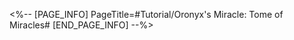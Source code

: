 <%-- [PAGE_INFO]
PageTitle=#Tutorial/Oronyx's Miracle: Tome of Miracles#
[END_PAGE_INFO] --%>
{{Tutorial
|sort      = 630101
|title     = Oronyx's Miracle: Tome of Miracles
|subtitle  = 
|type      = Adventure
|about     = 
|image1    = Tutorial Oronyx's Miracle Tome of Miracles 1.png{{subst:void|<!--$UPLOAD:<<SpriteOutput/TutorialPic/TutorialPage_630101.png>-<Tutorial Oronyx's Miracle Tome of Miracles 1.png>-<Tutorial Files>>-->}}
|text1     = Interact with {{Color|h|nobold=1|Tome of Miracles}} to allow the Trailblazer to {{Color|h|nobold=1|traverse}} between two different space-times.
|image2    = Tutorial Oronyx's Miracle Tome of Miracles 2.png{{subst:void|<!--$UPLOAD:<<SpriteOutput/TutorialPic/TutorialPage_630102.png>-<Tutorial Oronyx's Miracle Tome of Miracles 2.png>-<Tutorial Files>>-->}}
|text2     = Between two different space-times, objects such as {{Color|h|nobold=1|roads, obstacles, mechanisms, and treasures}} may appear differently.<br />{{Color|h|nobold=1|Main road differences}} and {{Color|h|nobold=1|key targets}} are presented in the current space-time as {{Color|h|nobold=1|golden memory dust}}, which can be observed to {{Color|h|nobold=1|predict their appearance in the other space-time}}.
}}
